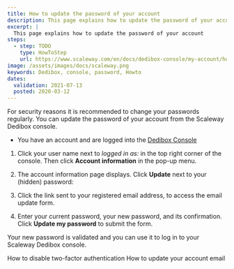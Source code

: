 ```yaml
---
title: How to update the password of your account
description: This page explains how to update the password of your account.
excerpt: |
  This page explains how to update the password of your account
steps:
  - step: TODO
    type: HowToStep
    url: https://www.scaleway.com/en/docs/dedibox-console/my-account/how-to/update-password/
image: /assets/images/docs/scaleway.png
keywords: Dedibox, console, password, Howto
dates:
  validation: 2021-07-13
  posted: 2020-03-12
---
```




For security reasons it is recommended to change your passwords regularly. You can update the password of your account from the Scaleway Dedibox console.

<Message type="requirement">

  - You have an account and are logged into the [Dedibox Console](https://console.online.net) 

</Message>

1. Click your user name next to _logged in as:_ in the top right corner of the console. Then click **Account information** in the pop-up menu.

2. The account information page displays. Click **Update** next to your (hidden) password:

  <Lightbox
    src="scaleway-dedibox-console-update-password.png"
    width="800"
    alt=""
  />

3. Click the link sent to your registered email address, to access the email update form.

4. Enter your current password, your new password, and its confirmation. Click **Update my password** to submit the form.

Your new password is validated and you can use it to log in to your Scaleway Dedibox console.

<Navigation title="See Also">
  <PreviousButton to="/dedibox-console/my-account/how-to/disable-two-factor-authentication/">How to disable two-factor authentication</PreviousButton>
  <NextButton to="/dedibox-console/my-account/how-to/update-email/">How to update your account email</NextButton>
</Navigation>